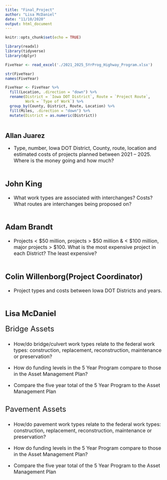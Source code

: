 ```yaml
---
title: "Final_Project"
author: "Lisa McDaniel"
date: "11/10/2020"
output: html_document
---
```


```r
knitr::opts_chunk$set(echo = TRUE)
```



```r

library(readxl)
library(tidyverse)
library(dplyr)

FiveYear <- read_excel('./2021_2025_5YrProg_Highway_Program.xlsx')

str(FiveYear) 
names(FiveYear)

FiveYear <- FiveYear %>% 
  fill(Location, .direction = "down") %>% 
  rename(District = `Iowa DOT District`, Route = `Project Route`, 
         Work = `Type of Work`) %>%
  group_by(County, District, Route, Location) %>%
  fill(Miles, .direction = "down") %>%
  mutate(District = as.numeric(District))
  

```


## Allan Juarez

<font size="3"> 

* Type, number, Iowa DOT District, County, route, location and estimated costs of projects planned between 2021 – 2025.  Where is the money going and how much?

```r

```

## John King

<font size="3"> 

* What work types are associated with interchanges?  Costs? What routes are interchanges being proposed on?

```r

```

## Adam Brandt

<font size="3"> 

* Projects < $50 million, projects > $50 million & < $100 million, major projects > $100.  What is the most expensive project in each District?  The least expensive?

```r

```

## Colin Willenborg(Project Coordinator)

<font size="3"> 

* Project types and costs between Iowa DOT Districts and years.

```r

```

## Lisa McDaniel

<font size="5"> Bridge Assets

<font size="3"> 

* How/do bridge/culvert work types relate to the federal work types:  construction, replacement, reconstruction, maintenance or preservation?  

* How do funding levels in the 5 Year Program compare to those in the Asset Management Plan?

* Compare the five year total of the 5 Year Program to the Asset Management Plan

```r

```

<font size="5"> Pavement Assets

<font size="3"> 

* How/do pavement work types relate to the federal work types:  construction, replacement, reconstruction, maintenance or preservation?  

* How do funding levels in the 5 Year Program compare to those in the Asset Management Plan?

* Compare the five year total of the 5 Year Program to the Asset Management Plan

```r

```